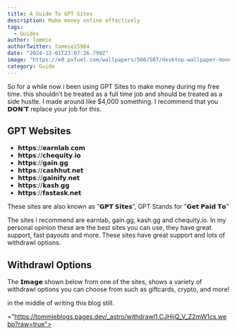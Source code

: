 ```yaml
---
title: A Guide To GPT Sites
description: Make money online effectively
tags:
  - Guides
author: Tommie 
authorTwitter: tommie15984
date: "2024-12-01T23:07:26.799Z"
image: "https://e0.pxfuel.com/wallpapers/566/507/desktop-wallpaper-money-jpg-168-kb-other-money-cartoon.jpg"
category: Guide
---
```

So for a while now i been using GPT Sites to make money during my free time. this shouldn’t be treated as a full time job and should be treated as a side hustle. I made around like $4,000 something. I recommend that you 𝗗𝗢𝗡’𝗧 replace your job for this.

## GPT Websites

- 𝗵𝘁𝘁𝗽𝘀://𝗲𝗮𝗿𝗻𝗹𝗮𝗯.𝗰𝗼𝗺
- 𝗵𝘁𝘁𝗽𝘀://𝗰𝗵𝗲𝗾𝘂𝗶𝘁𝘆.𝗶𝗼
- 𝗵𝘁𝘁𝗽𝘀://𝗴𝗮𝗶𝗻.𝗴𝗴
- 𝗵𝘁𝘁𝗽𝘀://𝗰𝗮𝘀𝗵𝗵𝘂𝘁.𝗻𝗲𝘁
- 𝗵𝘁𝘁𝗽𝘀://𝗴𝗮𝗶𝗻𝗶𝗳𝘆.𝗻𝗲𝘁
- 𝗵𝘁𝘁𝗽𝘀://𝗸𝗮𝘀𝗵.𝗴𝗴
- 𝗵𝘁𝘁𝗽𝘀://𝗳𝗮𝘀𝘁𝗮𝘀𝗸.𝗻𝗲𝘁

These sites are also known as ”𝗚𝗣𝗧 𝗦𝗶𝘁𝗲𝘀”, GPT Stands for ”𝗚𝗲𝘁 𝗣𝗮𝗶𝗱 𝗧𝗼”

The sites i recommend are earnlab, gain.gg, kash.gg and chequity.io. In my personal opinion these are the best sites you can use, they have great support, fast payouts and more. These sites have great support and lots of withdrawl options.

## Withdrawl Options

The 𝗜𝗺𝗮𝗴𝗲 shown below from one of the sites, shows a variety of withdrawl options you can choose from such as giftcards, crypto, and more!

in the middle of writing this blog still.

<img src>="https://tommieblogs.pages.dev/_astro/withdrawl1.CJHijQ_V_Z2mW1cs.webp?raw=true">